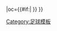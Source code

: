 {{fb team |t=-{zh-hans:布雷达; zh-hk:NAC比達;}- |tan=NAC比達 |tc=NED |abb={{#if:{{{abb|}}}|NAC{{0}}}} |oc={{#if:{{{oc|}}}|{{{oc}}} }} }}<!--
--><noinclude>[[Category:足球模板]]</noinclude>